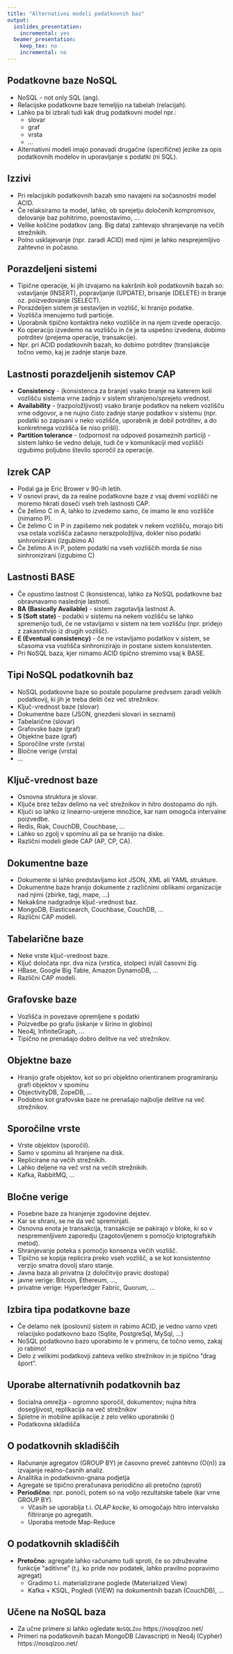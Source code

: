 ```yaml
---
title: "Alternativni modeli podatkovnih baz"
output: 
  ioslides_presentation:
    incremental: yes
  beamer_presentation:
    keep_tex: no
    incremental: no 
---
```


## Podatkovne baze NoSQL 

- NoSQL - not only SQL (ang).
- Relacijske podatkovne baze temeljijo na tabelah (relacijah).
- Lahko pa bi izbrali tudi kak drug podatkovni model npr.:
  - slovar
  - graf
  - vrsta
  - ...
- Alternativni modeli imajo ponavadi drugačne (specifične) jezike za opis podatkovnih modelov in uporavljanje s podatki (ni SQL).

## Izzivi

- Pri relacijskih podatkovnih bazah smo navajeni na sočasnostni model ACID.
- Če relaksiramo ta model, lahko, ob sprejetju določenih kompromisov, delovanje baz pohitrimo, poenostavimo, ...
- Velike količine podatkov (ang. Big data) zahtevajo shranjevanje na večih strežnikih.
- Polno usklajevanje (npr. zaradi ACID) med njimi je lahko nesprejemljivo zahtevno in počasno.

## Porazdeljeni sistemi

- Tipične operacije, ki jih izvajamo na kakršnih koli podatkovnih bazah so: vstavljanje (INSERT), popravljanje (UPDATE), brisanje (DELETE) in branje oz. poizvedovanje (SELECT).
- Porazdeljen sistem je sestavljen in vozlišč, ki hranijo podatke. 
- Vozlišča imenujemo tudi particije.
- Uporabnik tipično kontaktira neko vozlišče in na njem izvede operacijo.
- Ko operacijo izvedemo na vozlišču in če je ta uspešno izvedena, dobimo potrditev (prejema operacije, transakcije).
- Npr. pri ACID podatkovnih bazah, ko dobimo potrditev (trans)akcije točno vemo, kaj je zadnje stanje baze. 

## Lastnosti porazdeljenih sistemov CAP

- **Consistency** - (konsistenca za branje) vsako branje na katerem koli vozlišču sistema vrne zadnjo v sistem shranjeno/sprejeto vrednost.
- **Availability** - (razpoložljivost) vsako branje podatkov na nekem vozlišču vrne odgovor, a ne nujno čisto zadnje stanje podatkov v sistemu (npr. podatki so zapisani v neko vozlišče, uporabnik je dobil potrditev, a do konkretnega vozlišča še niso prišli).
- **Partition tolerance** - (odpornost na odpoved posameznih particij) - sistem lahko še vedno deluje, tudi če v komunikaciji med vozlišči izgubimo poljubno število sporočil za operacije.  

## Izrek CAP

- Podal ga je Eric Brower v 90-ih letih.
- V osnovi pravi, da za realne podatkovne baze z vsaj dvemi vozlišči ne moremo hkrati doseči vseh treh lastnosti CAP.
- Če želimo C in A, lahko to izvedemo samo, če imamo le eno vozlišče (nimamo P).
- Če želimo C in P in zapišemo nek podatek v nekem vozlišču, morajo biti vsa ostala vozlišča začasno nerazpoložljiva, dokler niso podatki sinhronizirani (izgubimo A)
- Če želimo A in P, potem podatki na vseh vozliščih morda še niso sinhronizirani (izgubimo C)

## Lastnosti BASE

- Če opustimo lastnost C (konsistenca), lahko za NoSQL podatkovne baz obravnavamo naslednje lastnoti.
- **BA (Basically Available)** - sistem zagotavlja lastnost A.
- **S (Soft state)** - podatki v sistemu na nekem vozlišču se lahko spremenijo tudi, če ne vstavljamo v sistem na tem vozlišču (npr. pridejo z zakasnitvijo iz drugih vozlišč).
- **E (Eventual consistency)** - če ne vstavljamo podatkov v sistem, se sčasoma vsa vozlišča sinhronizirajo in postane sistem konsistenten.
- Pri NoSQL baza, kjer nimamo ACID tipično stremimo vsaj k BASE.

## Tipi NoSQL podatkovnih baz

- NoSQL podatkovne baze so postale popularne predvsem zaradi velikih podatkovij, ki jih je treba deliti čez več strežnikov.
- Ključ-vrednost baze (slovar)
- Dokumentne baze (JSON, gnezdeni slovari in seznami)
- Tabelarične (slovar)
- Grafovske baze (graf)
- Objektne baze (graf)
- Sporočilne vrste (vrsta)
- Bločne verige (vrsta)
- ...

## Ključ-vrednost baze

- Osnovna struktura je slovar.
- Ključe brez težav delimo na več strežnikov in hitro dostopamo do njih.
- Ključi so lahko iz linearno-urejene množice, kar nam omogoča intervalne poizvedbe.
- Redis, Riak, CouchDB, Couchbase, ...
- Lahko so zgolj v spominu ali pa se hranijo na diske.
- Različni modeli glede CAP (AP, CP, CA).

## Dokumentne baze

- Dokumente si lahko predstavljamo kot JSON, XML ali YAML strukture.
- Dokumentne baze hranijo dokumente z različnimi oblikami organizacije nad njimi (zbirke, tagi, mape, ...)
- Nekakšne nadgradnje ključ-vrednost baz.
- MongoDB, Elasticsearch, Couchbase, CouchDB, ...
- Različni CAP modeli.

## Tabelarične baze

- Neke vrste ključ-vrednost baze.
- Ključ določata npr. dva niza (vrstica, stolpec) in/ali časovni žig.
- HBase, Google Big Table, Amazon DynamoDB, ...
- Različni CAP modeli.

## Grafovske baze 

- Vozlišča in povezave opremljene s podatki
- Poizvedbe po grafu (iskanje v širino in globino)
- Neo4j, InfiniteGraph, ...
- Tipično ne prenašajo dobro delitve na več strežnikov. 

## Objektne baze

- Hranijo grafe objektov, kot so pri objektno orientiranem programiranju grafi objektov v spominu
- ObjectivityDB, ZopeDB, ...
- Podobno kot grafovske baze ne prenašajo najbolje delitve na več strežnikov.

## Sporočilne vrste

- Vrste objektov (sporočil).
- Samo v spominu ali hranjene na disk.
- Replicirane na večih strežnikih.
- Lahko deljene na več vrst na večih strežnikih.
- Kafka, RabbitMQ, ...

## Bločne verige

- Posebne baze za hranjenje zgodovine dejstev.
- Kar se shrani, se ne da več spreminjati.
- Osnovna enota je transakcija, transakcije se pakirajo v bloke, ki so v nespremenljivem zaporedju (zagotovljenem s pomočjo kriptografskih metod).
- Shranjevanje poteka s pomočjo konsenza večih vozlišč.
- Tipično se kopija replicira preko vseh vozlišč, a se kot konsistentno verzijo smatra dovolj staro stanje.
- Javna baza ali privatna (z določitvijo pravic dostopa)
- javne verige: Bitcoin, Ethereum, ..., 
- privatne verige: Hyperledger Fabric, Quorum, ...

## Izbira tipa podatkovne baze

- Če delamo nek (poslovni) sistem in rabimo ACID, je vedno varno vzeti relacijsko podatkovno bazo (Sqlite, PostgreSql, MySql, ...)
- NoSQL podatkovno bazo uporabimo le v primeru, če točno vemo, zakaj jo rabimo!
- Delo z velikimi podatkovji zahteva veliko strežnikov in je tipično "drag šport".

## Uporabe alternativnih podatkovnih baz

- Socialna omrežja - ogromno sporočil, dokumentov; nujna hitra dosegljivost, replikacija na več strežnikov
- Spletne in mobilne aplikacije z zelo veliko uporabniki ()
- Podatkovna skladišča

## O podatkovnih skladiščih

- Računanje agregatov (GROUP BY) je časovno preveč zahtevno (O(n)) za izvajanje realno-časnih analiz.
- Analitika in podatkovno-gnana podjetja
- Agregate se tipično preračunava periodično ali pretočno (sproti)
- **Periodično**: npr. ponoči, potem so na voljo rezultatske tabele (kar vrne GROUP BY).
  - Včasih se uporablja t.i. *OLAP kocke*, ki omogočajo hitro intervalsko filtriranje po agregatih.
  - Uporaba metode Map-Reduce
  
## O podatkovnih skladiščih

- **Pretočno**: agregate lahko računamo tudi sproti, če so združevalne funkcije "aditivne" (t.j. ko pride nov podatek, lahko pravilno popravimo agregat)
  - Gradimo t.i. materializirane poglede (Materialized View)
  - Kafka + KSQL, Pogledi (VIEW) na dokumentnih bazah (CouchDB), ...

## Učene na NoSQL baza

- Za učne primere si lahko ogledate `NoSQLZoo` https://nosqlzoo.net/
- Primeri na podatkovnih bazah MongoDB (Javascript) in Neo4j (Cypher)
https://nosqlzoo.net/
